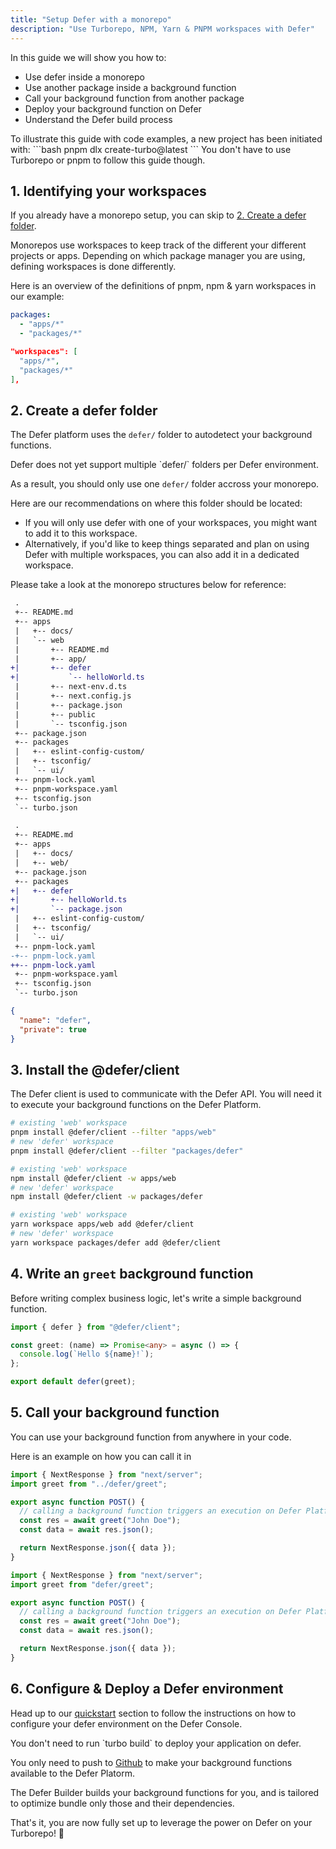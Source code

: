```yaml
---
title: "Setup Defer with a monorepo"
description: "Use Turborepo, NPM, Yarn & PNPM workspaces with Defer"
---
```


In this guide we will show you how to:

- Use defer inside a monorepo
- Use another package inside a background function
- Call your background function from another package
- Deploy your background function on Defer
- Understand the Defer build process

<Note>
  To illustrate this guide with code examples, a new project has been initiated
  with: ```bash pnpm dlx create-turbo@latest ``` You don't have to use Turborepo
  or pnpm to follow this guide though.
</Note>

## 1. Identifying your workspaces

If you already have a monorepo setup, you can skip to
[2. Create a defer folder](#create-a-defer-folder).

Monorepos use workspaces to keep track of the different your different projects
or apps. Depending on which package manager you are using, defining workspaces
is done differently.

Here is an overview of the definitions of pnpm, npm & yarn workspaces in our
example:

<CodeGroup>

```yaml pnpm workspaces - pnpm-workspace.yaml
packages:
  - "apps/*"
  - "packages/*"
```

```json npm / yarn workspaces - package.json
"workspaces": [
  "apps/*",
  "packages/*"
],
```

</CodeGroup>

## 2. Create a defer folder

The Defer platform uses the `defer/` folder to autodetect your background
functions.

<Warning>
  Defer does not yet support multiple `defer/` folders per Defer environment.
</Warning>

As a result, you should only use one `defer/` folder accross your monorepo.

Here are our recommendations on where this folder should be located:

- If you will only use defer with one of your workspaces, you might want to add
  it to this workspace.
- Alternatively, if you'd like to keep things separated and plan on using Defer
  with multiple workspaces, you can also add it in a dedicated workspace.

Please take a look at the monorepo structures below for reference:

<CodeGroup>

```diff Existing workspace
 .
 +-- README.md
 +-- apps
 |   +-- docs/
 |   `-- web
 |       +-- README.md
 |       +-- app/
+|       +-- defer
+|           `-- helloWorld.ts
 |       +-- next-env.d.ts
 |       +-- next.config.js
 |       +-- package.json
 |       +-- public
 |       `-- tsconfig.json
 +-- package.json
 +-- packages
 |   +-- eslint-config-custom/
 |   +-- tsconfig/
 |   `-- ui/
 +-- pnpm-lock.yaml
 +-- pnpm-workspace.yaml
 +-- tsconfig.json
 `-- turbo.json
```

```diff New workspace
 .
 +-- README.md
 +-- apps
 |   +-- docs/
 |   +-- web/
 +-- package.json
 +-- packages
+|   +-- defer
+|       +-- helloWorld.ts
+|       `-- package.json
 |   +-- eslint-config-custom/
 |   +-- tsconfig/
 |   `-- ui/
 +-- pnpm-lock.yaml
-+-- pnpm-lock.yaml
++-- pnpm-lock.yaml
 +-- pnpm-workspace.yaml
 +-- tsconfig.json
 `-- turbo.json
```

```json New workspace - packages/defer/package.json
{
  "name": "defer",
  "private": true
}
```

</CodeGroup>

## 3. Install the @defer/client

The Defer client is used to communicate with the Defer API. You will need it to
execute your background functions on the Defer Platform.

<CodeGroup>

```bash pnpm
# existing 'web' workspace
pnpm install @defer/client --filter "apps/web"
# new 'defer' workspace
pnpm install @defer/client --filter "packages/defer"
```

```bash npm
# existing 'web' workspace
npm install @defer/client -w apps/web
# new 'defer' workspace
npm install @defer/client -w packages/defer
```

```bash yarn
# existing 'web' workspace
yarn workspace apps/web add @defer/client
# new 'defer' workspace
yarn workspace packages/defer add @defer/client
```

</CodeGroup>

## 4. Write an `greet` background function

Before writing complex business logic, let's write a simple background function.

```ts
import { defer } from "@defer/client";

const greet: (name) => Promise<any> = async () => {
  console.log(`Hello ${name}!`);
};

export default defer(greet);
```

## 5. Call your background function

You can use your background function from anywhere in your code.

Here is an example on how you can call it in

<CodeGroup>

```ts Existing workspace - apps/web/app/route.ts
import { NextResponse } from "next/server";
import greet from "../defer/greet";

export async function POST() {
  // calling a background function triggers an execution on Defer Platform
  const res = await greet("John Doe");
  const data = await res.json();

  return NextResponse.json({ data });
}
```

```ts Existing workspace - apps/web/app/route.ts
import { NextResponse } from "next/server";
import greet from "defer/greet";

export async function POST() {
  // calling a background function triggers an execution on Defer Platform
  const res = await greet("John Doe");
  const data = await res.json();

  return NextResponse.json({ data });
}
```

</CodeGroup>

## 6. Configure & Deploy a Defer environment

Head up to our [quickstart](/get-started/quickstart/nextjs#configure) section to
follow the instructions on how to configure your defer environment on the Defer
Console.

<Note>
  You don't need to run `turbo build` to deploy your application on defer.

You only need to push to [Github](https://github.com/) to make your background
functions available to the Defer Platorm.

The Defer Builder builds your background functions for you, and is tailored to
optimize bundle only those and their dependencies.

</Note>

That's it, you are now fully set up to leverage the power on Defer on your
Turborepo! 🎉
